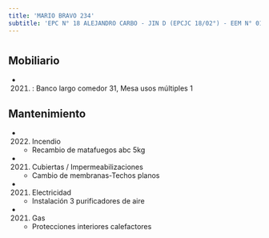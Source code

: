 ```yaml
---
title: 'MARIO BRAVO 234'
subtitle: 'EPC N° 18 ALEJANDRO CARBO - JIN D (EPCJC 18/02°) - EEM N° 01/02° E.REINGRESO'
---
```


#


## Mobiliario

*  (2021) : Banco largo comedor 31, Mesa usos múltiples 1 





## Mantenimiento

*  (2022) Incendio 
    + Recambio de matafuegos abc 5kg

*  (2021) Cubiertas / Impermeabilizaciones 
    + Cambio de membranas-Techos planos

*  (2021) Electricidad 
    + Instalación 3 purificadores de aire

*  (2021) Gas 
    + Protecciones interiores calefactores



